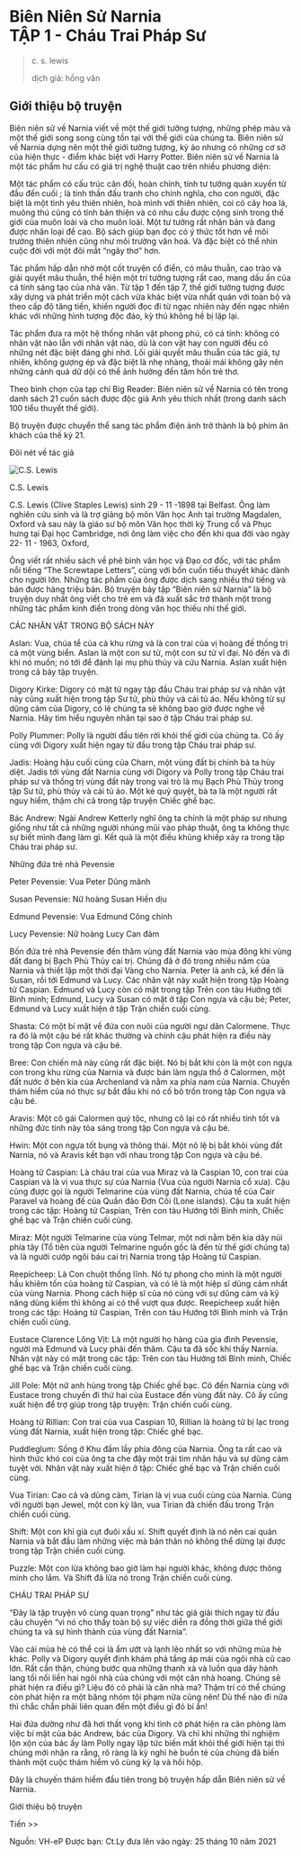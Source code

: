 # Biên Niên Sử Narnia <br /> TẬP 1 - Cháu Trai Pháp Sư

> c. s. lewis
>
> dịch giả: hồng vân

## Giới thiệu bộ truyện

Biên niên sử về Narnia viết về một thế giới tưởng tượng, những phép màu và một thế giới song song cùng tồn tại với thế giới của chúng ta. Biên niên sử về Narnia dựng nên một thế giới tưởng tượng, kỳ ảo nhưng có những cơ sở của hiện thực - điểm khác biệt với Harry Potter. Biên niên sử về Narnia là một tác phẩm hư cấu có giá trị nghệ thuật cao trên nhiều phương diện:

Một tác phẩm có cấu trúc cân đối, hoàn chỉnh, tính tư tưởng quán xuyến từ đầu đến cuối ; là tinh thần đấu tranh cho chính nghĩa, cho con người, đặc biệt là một tình yêu thiên nhiên, hoà mình với thiên nhiên, coi cỏ cây hoa lá, muông thú cũng có tính bản thiện và có nhu cầu được cộng sinh trong thế giới của muôn loài và cho muôn loài. Một tư tưởng rất nhân bản và đang được nhân loại đề cao. Bộ sách giúp bạn đọc có ý thức tốt hơn về môi trường thiên nhiên cũng như môi trường văn hoá. Và đặc biệt có thể nhìn cuộc đời với một đôi mắt “ngây thơ” hơn.

Tác phẩm hấp dẫn nhờ một cốt truyện cổ điển, có mâu thuẫn, cao trào và giải quyết mâu thuẫn, thể hiện một trí tưởng tượng rất cao, mang dấu ấn của cá tính sáng tạo của nhà văn. Từ tập 1 đến tập 7, thế giới tưởng tượng được xây dựng và phát triển một cách vừa khác biệt vừa nhất quán với toàn bộ và theo cấp độ tăng tiến, khiến người đọc đi từ ngạc nhiên này đến ngạc nhiên khác với những hình tượng độc đáo, kỳ thú không hề bị lặp lại.

Tác phẩm đưa ra một hệ thống nhân vật phong phú, có cá tính: không có nhân vật nào lẫn với nhân vật nào, dù là con vật hay con người đều có những nét đặc biệt đáng ghi nhớ. Lối giải quyết mâu thuẫn của tác giả, tự nhiên, không gượng ép và đặc biệt là nhẹ nhàng, thoải mái không gây nên những cảnh quá dữ dội có thể ảnh hưởng đến tâm hồn trẻ thơ.

Theo bình chọn của tạp chí Big Reader: Biên niên sử về Narnia có tên trong danh sách 21 cuốn sách được độc giả Anh yêu thích nhất (trong danh sách 100 tiểu thuyết thế giới).

Bộ truyện được chuyển thể sang tác phẩm điện ảnh trở thành là bộ phim ăn khách của thế kỷ 21.

Đôi nét về tác giả

![C.S. Lewis](c-s-lewis.jpg)

C.S. Lewis

C.S. Lewis (Clive Staples Lewis) sinh 29 - 11 -1898 tại Belfast. Ông làm nghiên cứu sinh và là trợ giảng bộ môn Văn học Anh tại trường Magdalen, Oxford và sau này là giáo sư bộ môn Văn học thời kỳ Trung cổ và Phục hưng tại Đại học Cambridge, nơi ông làm việc cho đến khi qua đời vào ngày 22- 11 - 1963, Oxford,

Ông viết rất nhiều sách về phê bình văn học và Đạo cơ đốc, với tác phẩm nổi tiếng “The Screwtape Letters”, cùng với bốn cuốn tiểu thuyết khác dành cho người lớn. Những tác phẩm của ông được dịch sang nhiều thứ tiếng và bán được hàng triệu bản. Bộ truyện bảy tập “Biên niên sử Narnia” là bộ truyện duy nhất ông viết cho trẻ em và đã xuất sắc trở thành một trong những tác phẩm kinh điển trong dòng văn học thiếu nhi thế giới.

CÁC NHÂN VẬT TRONG BỘ SÁCH NÀY

Aslan: Vua, chúa tể của cả khu rừng và là con trai của vị hoàng đế thống trị cả một vùng biển. Aslan là một con sư tử, một con sư tử vĩ đại. Nó đến và đi khi nó muốn; nó tới để đánh lại mụ phù thủy và cứu Narnia. Aslan xuất hiện trong cả bảy tập truyện.

Digory Kirke: Digory có mặt từ ngay tập đầu Cháu trai pháp sư và nhân vật này cũng xuất hiện trong tập Sư tử, phù thủy và cái tủ áo. Nếu không từ sự dũng cảm của Digory, có lẽ chúng ta sẽ không bao giờ được nghe về Narnia. Hãy tìm hiểu nguyên nhân tại sao ở tập Cháu trai pháp sư.

Polly Plummer: Polly là người đầu tiên rời khỏi thế giới của chúng ta. Cô ấy cùng với Digory xuất hiện ngay từ đầu trong tập Cháu trai pháp sư.

Jadis: Hoàng hậu cuối cùng của Charn, một vùng đất bị chính bà ta hủy diệt. Jadis tới vùng đất Narnia cùng với Digory và Polly trong tập Cháu trai pháp sư và thống trị vùng đất này trong vai trò là mụ Bạch Phù Thủy trong tập Sư tử, phù thủy và cái tủ áo. Một kẻ quỷ quyệt, bà ta là một người rất nguy hiểm, thậm chí cả trong tập truyện Chiếc ghế bạc.

Bác Andrew: Ngài Andrew Ketterly nghĩ ông ta chính là một pháp sư nhưng giống như tất cả những người nhúng mũi vào pháp thuật, ông ta không thực sự biết mình đang làm gì. Kết quả là một điều khủng khiếp xảy ra trong tập Cháu trai pháp sư.

Những đứa trẻ nhà Pevensie

Peter Pevensie: Vua Peter Dũng mãnh

Susan Pevensie: Nữ hoàng Susan Hiền dịu

Edmund Pevensie: Vua Edmund Công chính

Lucy Pevensie: Nữ hoàng Lucy Can đảm

Bốn đứa trẻ nhà Pevensie đến thăm vùng đất Narnia vào mùa đông khi vùng đất đang bị Bạch Phù Thủy cai trị. Chúng đã ở đó trong nhiều năm của Narnia và thiết lập một thời đại Vàng cho Narnia. Peter là anh cả, kế đến là Susan, rồi tới Edmund và Lucy. Các nhân vật này xuất hiện trong tập Hoàng tử Caspian. Edmund và Lucy còn có mặt trong tập Trên con tàu Hướng tới Bình minh; Edmund, Lucy và Susan có mặt ở tập Con ngựa và cậu bé; Peter, Edmund và Lucy xuất hiện ở tập Trận chiến cuối cùng.

Shasta: Có một bí mật về đứa con nuôi của người ngư dân Calormene. Thực ra đó là một cậu bé rất khác thường và chính cậu phát hiện ra điều này trong tập Con ngựa và cậu bé.

Bree: Con chiến mã này cũng rất đặc biệt. Nó bị bắt khi còn là một con ngựa con trong khu rừng của Narnia và được bán làm ngựa thồ ở Calormen, một đất nước ở bên kia của Archenland và nằm xa phía nam của Narnia. Chuyến thám hiểm của nó thực sự bắt đầu khi nó cố bỏ trốn trong tập Con ngựa và cậu bé.

Aravis: Một cô gái Calormen quý tộc, nhưng cô lại có rất nhiều tính tốt và những đức tính này tỏa sáng trong tập Con ngựa và cậu bé.

Hwin: Một con ngựa tốt bụng và thông thái. Một nô lệ bị bắt khỏi vùng đất Narnia, nó và Aravis kết bạn với nhau trong tập Con ngựa và cậu bé.

Hoàng tử Caspian: Là cháu trai của vua Miraz và là Caspian 10, con trai của Caspian và là vị vua thực sự của Narnia (Vua của người Narnia cổ xưa). Cậu cũng được gọi là người Telmarine của vùng đất Narnia, chúa tể của Cair Paravel và hoàng đế của Quần đảo Đơn Côi (Lone islands). Cậu ta xuất hiện trong các tập: Hoàng tử Caspian, Trên con tàu Hướng tới Bình minh, Chiếc ghế bạc và Trận chiến cuối cùng.

Miraz: Một người Telmarine của vùng Telmar, một nơi nằm bên kia dãy núi phía tây (Tổ tiên của người Telmarine nguồn gốc là đến từ thế giới chúng ta) và là người cướp ngôi báu cai trị Narnia trong tập Hoàng tử Caspian.

Reepicheep: Là Con chuột thống lĩnh. Nó tự phong cho mình là một người hầu khiêm tốn của hoàng tử Caspian, và có lẽ là một hiệp sĩ dũng cảm nhất của vùng Narnia. Phong cách hiệp sĩ của nó cùng với sự dũng cảm và kỹ năng dùng kiếm thì không ai có thể vượt qua được. Reepicheep xuất hiện trong các tập: Hoàng tử Caspian, Trên con tàu Hướng tới Bình minh và Trận chiến cuối cùng.

Eustace Clarence Lông Vịt: Là một người họ hàng của gia đình Pevensie, người mà Edmund và Lucy phải đến thăm. Cậu ta đã sốc khi thấy Narnia. Nhân vật này có mặt trong các tập: Trên con tàu Hướng tới Bình minh, Chiếc ghế bạc và Trận chiến cuối cùng.

Jill Pole: Một nữ anh hùng trong tập Chiếc ghế bạc. Cô đến Narnia cùng với Eustace trong chuyến đi thứ hai của Eustace đến vùng đất này. Cô ấy cũng xuất hiện để trợ giúp trong tập truyện: Trận chiến cuối cùng.

Hoàng tử Rillian: Con trai của vua Caspian 10, Rillian là hoàng tử bị lạc trong vùng đất Narnia, xuất hiện trong tập: Chiếc ghế bạc.

Puddleglum: Sống ở Khu đầm lầy phía đông của Narnia. Ông ta rất cao và hình thức khó coi của ông ta che đậy một trái tim nhân hậu và sự dũng cảm tuyệt vời. Nhân vật này xuất hiện ở tập: Chiếc ghế bạc và Trận chiến cuối cùng.

Vua Tirian: Cao cả và dũng cảm, Tirian là vị vua cuối cùng của Narnia. Cùng với người bạn Jewel, một con kỳ lân, vua Tirian đã chiến đấu trong Trận chiến cuối cùng.

Shift: Một con khỉ già cụt đuôi xấu xí. Shift quyết định là nó nên cai quản Narnia và bắt đầu làm những việc mà bản thân nó không thể dừng lại được trong tập Trận chiến cuối cùng.

Puzzle: Một con lừa không bao giờ làm hại người khác, không được thông minh cho lắm. Và Shift đã lừa nó trong Trận chiến cuối cùng.

CHÁU TRAI PHÁP SƯ

“Đây là tập truyện vô cùng quan trọng” như tác giả giải thích ngay từ đầu câu chuyện “vì nó cho thấy toàn bộ sự việc diễn ra đồng thời giữa thế giới chúng ta và sự hình thành của vùng đất Narnia”.

Vào cái mùa hè có thể coi là ẩm ướt và lạnh lẽo nhất so với những mùa hè khác. Polly và Digory quyết định khám phá tầng áp mái của ngôi nhà cũ cao lớn. Rất cẩn thận, chúng bước qua những thanh xà và luồn qua dãy hành lang tối nối liền hai ngôi nhà của chúng với một căn nhà hoang. Chúng sẽ phát hiện ra điều gì? Liệu đó có phải là căn nhà ma? Thậm trí có thể chúng còn phát hiện ra một băng nhóm tội phạm nữa cũng nên! Dù thế nào đi nữa thì chắc chắn phải liên quan đến một điều gì đó bí ẩn!

Hai đứa dường như đã hơi thất vọng khi tình cờ phát hiện ra căn phòng làm việc bí mật của bác Andrew, bác của Digory. Và chỉ khi những thí nghiệm lộn xộn của bác ấy làm Polly ngay lập tức biến mất khỏi thế giới hiện tại thì chúng mới nhận ra rằng, rõ ràng là kỳ nghỉ hè buồn tẻ của chúng đã biến thành một cuộc thám hiểm vô cùng kỳ lạ và hồi hộp.

Đây là chuyến thám hiểm đầu tiên trong bộ truyện hấp dẫn Biên niên sử về Narnia.

Giới thiệu bộ truyện

Tiến >>

Nguồn: VH-eP
Được bạn: Ct.Ly đưa lên
vào ngày: 25 tháng 10 năm 2021
